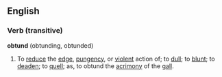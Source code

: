 ==English==
===Verb (transitive)===
'''obtund''' (obtunding, obtunded)
#To [[reduce]] the [[edge]], [[pungency]], or [[violent]] action of; to [[dull]]; to [[blunt]]; to [[deaden]]; to [[quell]]; as, to obtund the [[acrimony]] of the [[gall]].